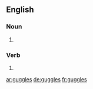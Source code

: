 ==English==

===Noun===
{{head|en|plural}}

# {{plural of|guggle|lang=en|nocat=1}}

===Verb===
{{head|en}}

# {{en-third-person singular of|guggle}}

[[ar:guggles]]
[[de:guggles]]
[[fr:guggles]]